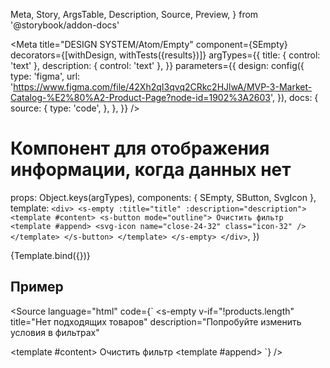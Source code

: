   Meta,
  Story,
  ArgsTable,
  Description,
  Source,
  Preview,
} from '@storybook/addon-docs'

<Meta
  title="DESIGN SYSTEM/Atom/Empty"
  component={SEmpty}
  decorators={[withDesign, withTests({results})]}
  argTypes={{
    title: { control: 'text' },
    description: { control: 'text' },
  }}
  parameters={{
    design: config({
      type: 'figma',
      url:
        'https://www.figma.com/file/42Xh2qI3qvq2CRkc2HJlwA/MVP-3-Market-Catalog-%E2%80%A2-Product-Page?node-id=1902%3A2603',
    }),
    docs: {
      source: {
        type: 'code',
      },
    },
  }}
/>

# Компонент для отображения информации, когда данных нет

<Description of={SEmpty} />

  props: Object.keys(argTypes),
  components: { SEmpty, SButton, SvgIcon },
  template:
    `<div>
      <s-empty :title="title" :description="description">
        <template #content>
          <s-button mode="outline">
            Очистить фильтр
            <template #append>
              <svg-icon name="close-24-32" class="icon-32" />
            </template>
          </s-button>
        </template>
      </s-empty>
    </div>`,
})

<Preview withToolbar withSource="none">
  <Story name="SEmpty" args={{ title: 'Нет подходящих товаров', description: 'Попробуйте изменить условия в фильтрах' }}>
    {Template.bind({})}
  </Story>
</Preview>

## Пример

<Source
  language="html"
  code={`
<s-empty
  v-if="!products.length"
  title="Нет подходящих товаров"
  description="Попробуйте изменить условия в фильтрах"
>
  <template #content>
    <s-button mode="outline">
      Очистить фильтр
      <template #append>
        <svg-icon name="close-24-32" class="icon-32" />
      </template>
    </s-button>
  </template>
</s-empty>
  `}
/>

<ArgsTable of={SEmpty} />
